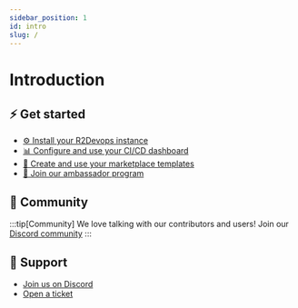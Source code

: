 ```yaml
---
sidebar_position: 1
id: intro
slug: /
---
```


# Introduction

## ⚡ Get started

- [⚙️ Install your R2Devops instance](./self-managed/)
- [📊 Configure and use your CI/CD dashboard](./dashboard/how-it-works)
- [💼 Create and use your marketplace templates](./marketplace/manage-templates)
- [🦸 Join our ambassador program](./ambassador/)


## 💬 Community

:::tip[Community]
We love talking with our contributors and users! Join our
[<FAIcon icon="fa-brands fa-discord" size="sm" /> Discord community](https://discord.r2devops.io/?utm_medium=website&utm_source=r2devopsdocumentation?utm_campaign=addajob)
:::

## 🙋 Support

- [Join us on Discord](https://discord.r2devops.io?utm_medium=website&utm_source=r2devopsdocumentation&utm_campaign=homepage)
- [Open a ticket](https://tally.so/r/w5Edvw)
